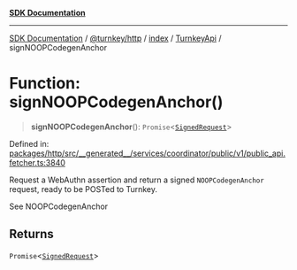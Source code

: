 [**SDK Documentation**](../../../../../../README.mdx)

***

[SDK Documentation](../../../../../../packages.mdx) / [@turnkey/http](../../../../README.mdx) / [index](../../../README.mdx) / [TurnkeyApi](../README.mdx) / signNOOPCodegenAnchor

# Function: signNOOPCodegenAnchor()

> **signNOOPCodegenAnchor**(): `Promise`\<[`SignedRequest`](../../../type-aliases/SignedRequest.mdx)\>

Defined in: [packages/http/src/\_\_generated\_\_/services/coordinator/public/v1/public\_api.fetcher.ts:3840](https://github.com/tkhq/sdk/blob/3a88af7d1d927c6022706911d6af0f92f1440e00/packages/http/src/__generated__/services/coordinator/public/v1/public_api.fetcher.ts#L3840)

Request a WebAuthn assertion and return a signed `NOOPCodegenAnchor` request, ready to be POSTed to Turnkey.

See NOOPCodegenAnchor

## Returns

`Promise`\<[`SignedRequest`](../../../type-aliases/SignedRequest.mdx)\>
